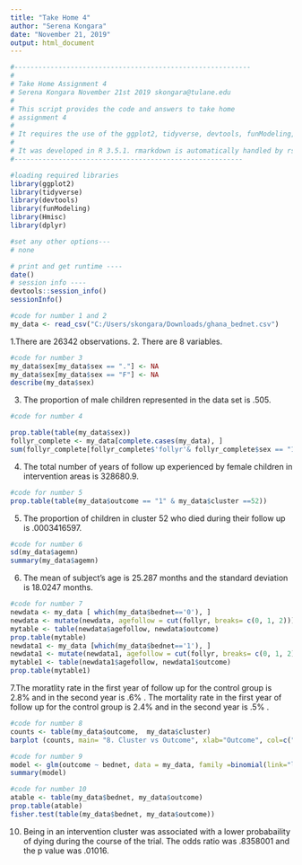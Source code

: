---
title: "Take Home 4"
author: "Serena Kongara"
date: "November 21, 2019"
output: html_document
---

```{r setup, include = FALSE}

#-----------------------------------------------------------
#
# Take Home Assignment 4
# Serena Kongara November 21st 2019 skongara@tulane.edu
#
# This script provides the code and answers to take home
# assignment 4
#
# It requires the use of the ggplot2, tidyverse, devtools, funModeling, Hmisc, and dplyr packages.
# 
# It was developed in R 3.5.1. rmarkdown is automatically handled by rstudio.
#---------------------------------------------------------

#loading required libraries
library(ggplot2)
library(tidyverse)
library(devtools)
library(funModeling)
library(Hmisc)
library(dplyr)

#set any other options---
# none
```


```{r docinfo, include = FALSE}

# print and get runtime ----
date()
# session info ----
devtools::session_info()
sessionInfo()
```

```{r data, include = FALSE}
#code for number 1 and 2
my_data <- read_csv("C:/Users/skongara/Downloads/ghana_bednet.csv")

```
1.There are 26342 observations.
2. There are 8 variables. 
```{r question 3}
#code for number 3
my_data$sex[my_data$sex == "."] <- NA
my_data$sex[my_data$sex == "F"] <- NA
describe(my_data$sex)
```
3. The proportion of male children represented in the data set is .505. 


```{r question 4}
#code for number 4

prop.table(table(my_data$sex))
follyr_complete <- my_data[complete.cases(my_data), ]
sum(follyr_complete[follyr_complete$'follyr'& follyr_complete$sex == "1", 3])

```
4. The total number of years of follow up experienced by female children in intervention areas is 328680.9. 

```{r question 5}
#code for number 5
prop.table(table(my_data$outcome == "1" & my_data$cluster ==52))
```
5. The proportion of children in cluster 52 who died during their follow up is .0003416597. 

``` {r question 6}
#code for number 6
sd(my_data$agemn)
summary(my_data$agemn)
```
6. The mean of subject's age is 25.287 months and the standard deviation is 18.0247 months. 

```{r question 7}
#code for number 7
newdata <- my_data [ which(my_data$bednet=='0'), ]
newdata <- mutate(newdata, agefollow = cut(follyr, breaks= c(0, 1, 2)))
mytable <- table(newdata$agefollow, newdata$outcome)
prop.table(mytable)
newdata1 <- my_data [which(my_data$bednet=='1'), ]
newdata1 <- mutate(newdata1, agefollow = cut(follyr, breaks= c(0, 1, 2)))
mytable1 <- table(newdata1$agefollow, newdata1$outcome)
prop.table(mytable1)
```
7.The moratlity rate in the first year of follow up for the control group is 2.8%  and in the second year is .6% .
The mortality rate in the first year of follow up for the control group is 2.4% and in the second year is .5% .


```{r question 8}
#code for number 8 
counts <- table(my_data$outcome,  my_data$cluster)
barplot (counts, main= "8. Cluster vs Outcome", xlab="Outcome", col=c("darkblue", "red") , legend = rownames(counts))
```

```{r question 9}
#code for number 9 
model <- glm(outcome ~ bednet, data = my_data, family =binomial(link="logit"))
summary(model)       
```

```{r question 10}
#code for number 10
atable <- table(my_data$bednet, my_data$outcome)
prop.table(atable)
fisher.test(table(my_data$bednet, my_data$outcome))

```
10. Being in an intervention cluster was associated with a lower probabaility of dying during the course of the trial. The odds ratio was .8358001 and the p value was .01016.


